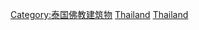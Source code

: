 {{Commons category|Buddhist temples in Thailand}}

[[Category:泰国佛教建筑物|Category:泰国佛教建筑物]]
[[Category:亞洲佛寺|Thailand]]
[[Category:各國佛寺|Thailand]]